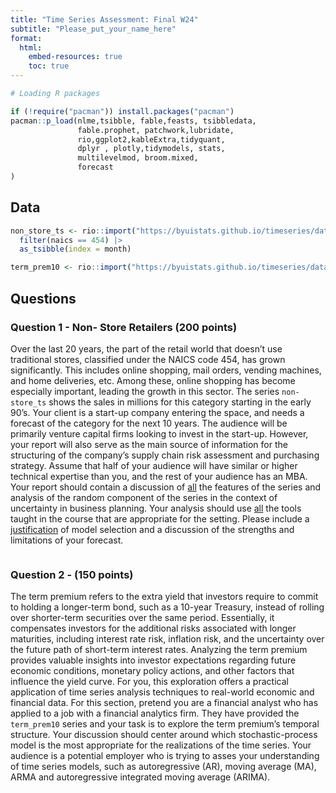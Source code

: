 ```yaml
---
title: "Time Series Assessment: Final W24"
subtitle: "Please_put_your_name_here"
format: 
  html:
    embed-resources: true
    toc: true
---
```


```r

# Loading R packages

if (!require("pacman")) install.packages("pacman")
pacman::p_load(nlme,tsibble, fable,feasts, tsibbledata,
               fable.prophet, patchwork,lubridate, 
               rio,ggplot2,kableExtra,tidyquant, 
               dplyr , plotly,tidymodels, stats,
               multilevelmod, broom.mixed,
               forecast
)
```

## Data

```r

non_store_ts <- rio::import("https://byuistats.github.io/timeseries/data/retail_by_business_type.parquet") |>
  filter(naics == 454) |>
  as_tsibble(index = month)

term_prem10 <- rio::import("https://byuistats.github.io/timeseries/data/term_prem10.csv")


```

## Questions

### Question 1 - Non- Store Retailers (200 points)

Over the last 20 years, the part of the retail world that doesn't use traditional stores, classified under the NAICS code 454, has grown significantly. This includes online shopping, mail orders, vending machines, and home deliveries, etc. Among these, online shopping has become especially important, leading the growth in this sector. The series `non-store_ts` shows the sales in millions for this category starting in the early 90's. Your client is a start-up company entering the space, and needs a forecast of the category for the next 10 years. The audience will be primarily venture capital firms looking to invest in the start-up. However, your report will also serve as the main source of information for the structuring of the company's supply chain risk assessment and purchasing strategy. Assume that half of your audience will have similar or higher technical expertise than you, and the rest of your audience has an MBA. Your report should contain a discussion of [all]{.underline} the features of the series and analysis of the random component of the series in the context of uncertainty in business planning. Your analysis should use [all]{.underline} the tools taught in the course that are appropriate for the setting. Please include a [justification]{.underline} of model selection and a discussion of the strengths and limitations of your forecast.

::: {.callout-note title="Answer" icon="false"}
```r



```

<!-- Delete this and put your answer here. The three colons mark the end of your answer. -->
:::

### Question 2 - (150 points)

The term premium refers to the extra yield that investors require to commit to holding a longer-term bond, such as a 10-year Treasury, instead of rolling over shorter-term securities over the same period. Essentially, it compensates investors for the additional risks associated with longer maturities, including interest rate risk, inflation risk, and the uncertainty over the future path of short-term interest rates. Analyzing the term premium provides valuable insights into investor expectations regarding future economic conditions, monetary policy actions, and other factors that influence the yield curve. For you, this exploration offers a practical application of time series analysis techniques to real-world economic and financial data. For this section, pretend you are a financial analyst who has applied to a job with a financial analytics firm. They have provided the `term_prem10` series and your task is to explore the term premium's temporal structure. Your discussion should center around which stochastic-process model is the most appropriate for the realizations of the time series. Your audience is a potential employer who is trying to asses your understanding of time series models, such as autoregressive (AR), moving average (MA), ARMA and autoregressive integrated moving average (ARIMA).

::: {.callout-note title="Answer" icon="false"}
```r



```

<!-- Delete this and put your answer here. The three colons mark the end of your answer. -->
:::
